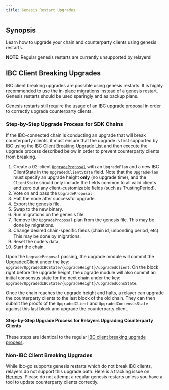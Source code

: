 ```yaml
---
title: Genesis Restart Upgrades
---
```


## Synopsis

Learn how to upgrade your chain and counterparty clients using genesis restarts.

**NOTE**: Regular genesis restarts are currently unsupported by relayers!

## IBC Client Breaking Upgrades

IBC client breaking upgrades are possible using genesis restarts.
It is highly recommended to use the in-place migrations instead of a genesis restart.
Genesis restarts should be used sparingly and as backup plans.

Genesis restarts still require the usage of an IBC upgrade proposal in order to correctly upgrade counterparty clients.

### Step-by-Step Upgrade Process for SDK Chains

If the IBC-connected chain is conducting an upgrade that will break counterparty clients, it must ensure that the upgrade is first supported by IBC using the [IBC Client Breaking Upgrade List](/docs/ibc/v6.3.x/ibc/upgrades/quick-guide#ibc-client-breaking-upgrades) and then execute the upgrade process described below in order to prevent counterparty clients from breaking.

1. Create a 02-client [`UpgradeProposal`](https://github.com/cosmos/ibc-go/blob/v6.2.0/proto/ibc/core/client/v1/client.proto#L58-L77) with an `UpgradePlan` and a new IBC ClientState in the `UpgradedClientState` field. Note that the `UpgradePlan` must specify an upgrade height **only** (no upgrade time), and the `ClientState` should only include the fields common to all valid clients and zero out any client-customizable fields (such as TrustingPeriod).
2. Vote on and pass the `UpgradeProposal`
3. Halt the node after successful upgrade.
4. Export the genesis file.
5. Swap to the new binary.
6. Run migrations on the genesis file.
7. Remove the `UpgradeProposal` plan from the genesis file. This may be done by migrations.
8. Change desired chain-specific fields (chain id, unbonding period, etc). This may be done by migrations.
9. Reset the node's data.
10. Start the chain.

Upon the `UpgradeProposal` passing, the upgrade module will commit the UpgradedClient under the key: `upgrade/UpgradedIBCState/{upgradeHeight}/upgradedClient`. On the block right before the upgrade height, the upgrade module will also commit an initial consensus state for the next chain under the key: `upgrade/UpgradedIBCState/{upgradeHeight}/upgradedConsState`.

Once the chain reaches the upgrade height and halts, a relayer can upgrade the counterparty clients to the last block of the old chain. They can then submit the proofs of the `UpgradedClient` and `UpgradedConsensusState` against this last block and upgrade the counterparty client.

#### Step-by-Step Upgrade Process for Relayers Upgrading Counterparty Clients

These steps are identical to the regular [IBC client breaking upgrade process](/docs/ibc/v6.3.x/ibc/upgrades/quick-guide#step-by-step-upgrade-process-for-relayers-upgrading-counterparty-clients).

### Non-IBC Client Breaking Upgrades

While ibc-go supports genesis restarts which do not break IBC clients, relayers do not support this upgrade path.
Here is a tracking issue on [Hermes](https://github.com/informalsystems/ibc-rs/issues/1152).
Please do not attempt a regular genesis restarts unless you have a tool to update counterparty clients correctly.
